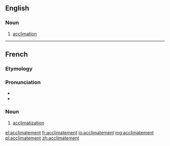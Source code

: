 ==English==

===Noun===
{{en-noun}}

# {{lb|en|rare}} [[acclimation]]

----

==French==

===Etymology===
{{suffix|acclimater|ment|lang=fr}}

===Pronunciation===
* {{audio|Fr-acclimatement.ogg|Audio|lang=fr}}
* {{audio|Fr-Paris--acclimatement.ogg|Audio (Paris)|lang=fr}}

===Noun===
{{fr-noun|m}}

# [[acclimatization]]

[[el:acclimatement]]
[[fr:acclimatement]]
[[io:acclimatement]]
[[mg:acclimatement]]
[[pl:acclimatement]]
[[zh:acclimatement]]